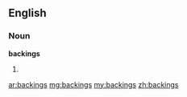 ==English==

===Noun===
'''backings'''

# {{plural of|[[backing]]}}

[[ar:backings]]
[[mg:backings]]
[[my:backings]]
[[zh:backings]]